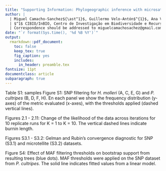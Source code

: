 ```yaml
---
title: "Supporting Information: Phylogeographic inference with microsatellites and SNPs"
author: |
  | Miguel Camacho-Sanchez${\ast^1}$, Guillermo Velo-Antón$^{1}$, Ana Veríssimo$^1$, Silvia Carvalho$^2$
  | $^1$ CIBIO/InBIO, Centro de Investigação em Biodiversidade e Recursos Genéticos da Universidade do Porto, Vairão, Portugal
  | Correspondence should be addressed to miguelcamachosachez@gmail.com
date: "`r format(Sys.time(), '%d %B %Y')`"
output:
  rmarkdown::pdf_document:
    toc: false
    keep_tex: true
    fig_caption: yes
    includes:
      in_header: preamble.tex
fontsize: 11pt
documentclass: article
subparagraph: true
---
```

Table S1: samples
Figure S1: SNP filtering for *H. molleri* (A, C, E, G) and *P. cultripes* (B, D, F, H). En each panel we show the frequency distribution (y-axes) of the metric evaluated (x-axes), with the thresholds applied (dashed vertical lines).

Figures 2.1 - 2.11: Change of the likelihood of the data across iterations for 10 replicate runs for K = 1 to K = 10. The vertical dashed lines indicate burnin length.

Figures S3.1 - S3.2: Gelman and Rubin's convergence diagnostic for SNP (S3.1) and microtellite (S3.2) datasets.

Figure S4: Effect of MAF filtering thresholds on bootstrap support from resulting trees (blue dots). MAF thresholds were applied on the SNP dataset from *P. cultripes*. The solid line indicates fitted values from a linear model.
